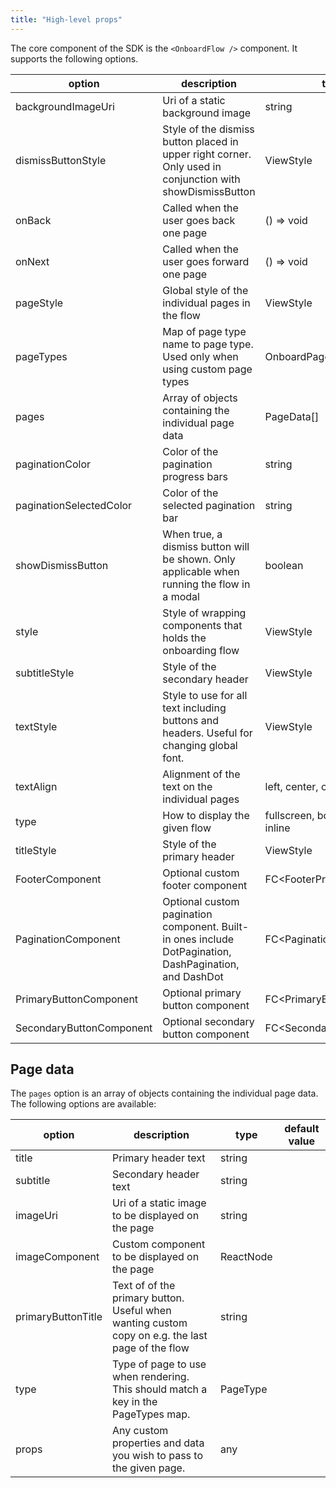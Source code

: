```yaml
---
title: "High-level props"
---
```


The core component of the SDK is the `<OnboardFlow />` component. It supports
the following options.

| option                   | description                                                                                               | type                                | default value |
| ------------------------ | --------------------------------------------------------------------------------------------------------- | ----------------------------------- | ------------- |
| backgroundImageUri       | Uri of a static background image                                                                          | string                              |               |
| dismissButtonStyle       | Style of the dismiss button placed in upper right corner. Only used in conjunction with showDismissButton | ViewStyle                           |               |
| onBack                   | Called when the user goes back one page                                                                   | () => void                          |               |
| onNext                   | Called when the user goes forward one page                                                                | () => void                          |               |
| pageStyle                | Global style of the individual pages in the flow                                                          | ViewStyle                           |               |
| pageTypes                | Map of page type name to page type. Used only when using custom page types                                | OnboardPageTypesConfig              |               |
| pages                    | Array of objects containing the individual page data                                                      | PageData\[\]                        |               |
| paginationColor          | Color of the pagination progress bars                                                                     | string                              |               |
| paginationSelectedColor  | Color of the selected pagination bar                                                                      | string                              |               |
| showDismissButton        | When true, a dismiss button will be shown. Only applicable when running the flow in a modal               | boolean                             |               |
| style                    | Style of wrapping components that holds the onboarding flow                                               | ViewStyle                           |               |
| subtitleStyle            | Style of the secondary header                                                                             | ViewStyle                           |               |
| textStyle                | Style to use for all text including buttons and headers. Useful for changing global font.                 | ViewStyle                           |               |
| textAlign                | Alignment of the text on the individual pages                                                             | left, center, or right              |               |
| type                     | How to display the given flow                                                                             | fullscreen, bottom-sheet, or inline |               |
| titleStyle               | Style of the primary header                                                                               | ViewStyle                           |               |
| FooterComponent          | Optional custom footer component                                                                          | FC\<FooterProps\>                   |               |
| PaginationComponent      | Optional custom pagination component. Built-in ones include DotPagination, DashPagination, and DashDot    | FC\<PaginationProps\>               | DotPagination |
| PrimaryButtonComponent   | Optional primary button component                                                                         | FC\<PrimaryButtonProps\>            |               |
| SecondaryButtonComponent | Optional secondary button component                                                                       | FC\<SecondaryButtonProps\>          |               |

## Page data

The `pages` option is an array of objects containing the individual page data.
The following options are available:

| option             | description                                                                                      | type      | default value |
| ------------------ | ------------------------------------------------------------------------------------------------ | --------- | ------------- |
| title              | Primary header text                                                                              | string    |               |
| subtitle           | Secondary header text                                                                            | string    |               |
| imageUri           | Uri of a static image to be displayed on the page                                                | string    |               |
| imageComponent     | Custom component to be displayed on the page                                                     | ReactNode |               |
| primaryButtonTitle | Text of of the primary button. Useful when wanting custom copy on e.g. the last page of the flow | string    |               |
| type               | Type of page to use when rendering. This should match a key in the PageTypes map.                | PageType  |               |
| props              | Any custom properties and data you wish to pass to the given page.                               | any       |               |
